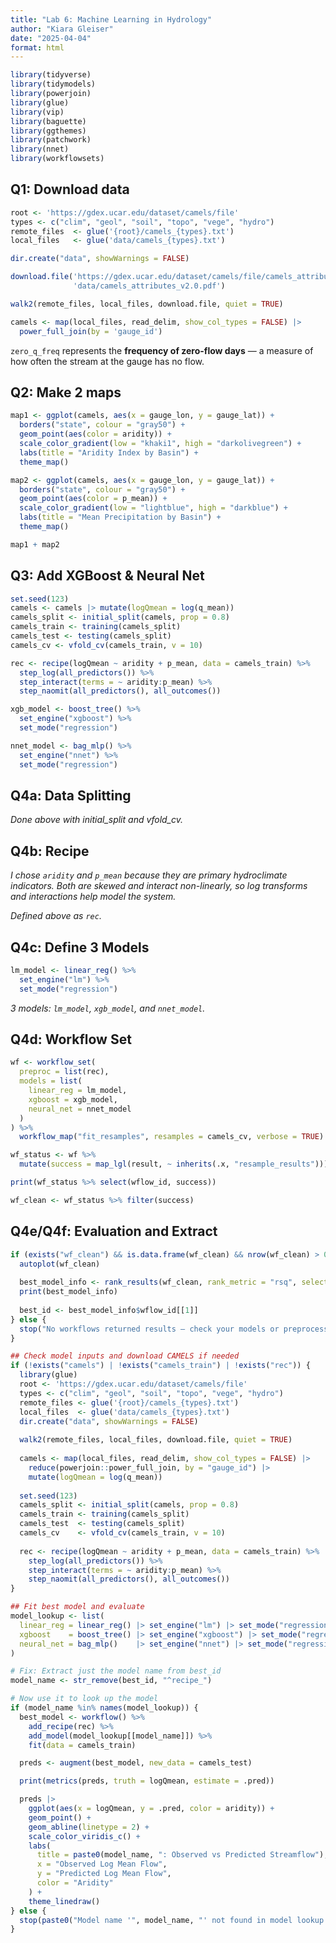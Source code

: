 ```yaml
---
title: "Lab 6: Machine Learning in Hydrology"
author: "Kiara Gleiser"
date: "2025-04-04"
format: html
---
```


```r
library(tidyverse)
library(tidymodels)
library(powerjoin)
library(glue)
library(vip)
library(baguette)
library(ggthemes)
library(patchwork)
library(nnet)
library(workflowsets)
```

## Q1: Download data 

```r
root <- 'https://gdex.ucar.edu/dataset/camels/file'
types <- c("clim", "geol", "soil", "topo", "vege", "hydro")
remote_files  <- glue('{root}/camels_{types}.txt')
local_files   <- glue('data/camels_{types}.txt')

dir.create("data", showWarnings = FALSE)

download.file('https://gdex.ucar.edu/dataset/camels/file/camels_attributes_v2.0.pdf', 
              'data/camels_attributes_v2.0.pdf')

walk2(remote_files, local_files, download.file, quiet = TRUE)

camels <- map(local_files, read_delim, show_col_types = FALSE) |> 
  power_full_join(by = 'gauge_id')
```

`zero_q_freq` represents the **frequency of zero-flow days** — a measure of how often the stream at the gauge has no flow.

## Q2: Make 2 maps 

```r
map1 <- ggplot(camels, aes(x = gauge_lon, y = gauge_lat)) +
  borders("state", colour = "gray50") +
  geom_point(aes(color = aridity)) +
  scale_color_gradient(low = "khaki1", high = "darkolivegreen") +
  labs(title = "Aridity Index by Basin") +
  theme_map()

map2 <- ggplot(camels, aes(x = gauge_lon, y = gauge_lat)) +
  borders("state", colour = "gray50") +
  geom_point(aes(color = p_mean)) +
  scale_color_gradient(low = "lightblue", high = "darkblue") +
  labs(title = "Mean Precipitation by Basin") +
  theme_map()

map1 + map2
```

## Q3: Add XGBoost & Neural Net

```r
set.seed(123)
camels <- camels |> mutate(logQmean = log(q_mean))
camels_split <- initial_split(camels, prop = 0.8)
camels_train <- training(camels_split)
camels_test <- testing(camels_split)
camels_cv <- vfold_cv(camels_train, v = 10)

rec <- recipe(logQmean ~ aridity + p_mean, data = camels_train) %>%
  step_log(all_predictors()) %>%
  step_interact(terms = ~ aridity:p_mean) %>%
  step_naomit(all_predictors(), all_outcomes())

xgb_model <- boost_tree() %>%
  set_engine("xgboost") %>%
  set_mode("regression")

nnet_model <- bag_mlp() %>%
  set_engine("nnet") %>%
  set_mode("regression")
```

## Q4a: Data Splitting 

*Done above with initial_split and vfold_cv.*

## Q4b: Recipe 

*I chose `aridity` and `p_mean` because they are primary hydroclimate indicators. Both are skewed and interact non-linearly, so log transforms and interactions help model the system.*

*Defined above as `rec`.*

## Q4c: Define 3 Models

```r
lm_model <- linear_reg() %>%
  set_engine("lm") %>%
  set_mode("regression")
```

*3 models: `lm_model`, `xgb_model`, and `nnet_model`.*

## Q4d: Workflow Set 

```r
wf <- workflow_set(
  preproc = list(rec),
  models = list(
    linear_reg = lm_model,
    xgboost = xgb_model,
    neural_net = nnet_model
  )
) %>%
  workflow_map("fit_resamples", resamples = camels_cv, verbose = TRUE)

wf_status <- wf %>%
  mutate(success = map_lgl(result, ~ inherits(.x, "resample_results")))

print(wf_status %>% select(wflow_id, success))

wf_clean <- wf_status %>% filter(success)
```

## Q4e/Q4f: Evaluation and Extract
```r
if (exists("wf_clean") && is.data.frame(wf_clean) && nrow(wf_clean) > 0) {
  autoplot(wf_clean)
  
  best_model_info <- rank_results(wf_clean, rank_metric = "rsq", select_best = TRUE)
  print(best_model_info)
  
  best_id <- best_model_info$wflow_id[[1]]
} else {
  stop("No workflows returned results — check your models or preprocessing.")
}

## Check model inputs and download CAMELS if needed
if (!exists("camels") | !exists("camels_train") | !exists("rec")) {
  library(glue)
  root <- 'https://gdex.ucar.edu/dataset/camels/file'
  types <- c("clim", "geol", "soil", "topo", "vege", "hydro")
  remote_files <- glue('{root}/camels_{types}.txt')
  local_files  <- glue('data/camels_{types}.txt')
  dir.create("data", showWarnings = FALSE)
  
  walk2(remote_files, local_files, download.file, quiet = TRUE)
  
  camels <- map(local_files, read_delim, show_col_types = FALSE) |> 
    reduce(powerjoin::power_full_join, by = "gauge_id") |> 
    mutate(logQmean = log(q_mean))
  
  set.seed(123)
  camels_split <- initial_split(camels, prop = 0.8)
  camels_train <- training(camels_split)
  camels_test  <- testing(camels_split)
  camels_cv    <- vfold_cv(camels_train, v = 10)
  
  rec <- recipe(logQmean ~ aridity + p_mean, data = camels_train) %>%
    step_log(all_predictors()) %>%
    step_interact(terms = ~ aridity:p_mean) %>%
    step_naomit(all_predictors(), all_outcomes())
}

## Fit best model and evaluate
model_lookup <- list(
  linear_reg = linear_reg() |> set_engine("lm") |> set_mode("regression"),
  xgboost    = boost_tree() |> set_engine("xgboost") |> set_mode("regression"),
  neural_net = bag_mlp()    |> set_engine("nnet") |> set_mode("regression")
)

# Fix: Extract just the model name from best_id
model_name <- str_remove(best_id, "^recipe_")

# Now use it to look up the model
if (model_name %in% names(model_lookup)) {
  best_model <- workflow() %>%
    add_recipe(rec) %>%
    add_model(model_lookup[[model_name]]) %>%
    fit(data = camels_train)

  preds <- augment(best_model, new_data = camels_test)

  print(metrics(preds, truth = logQmean, estimate = .pred))

  preds |> 
    ggplot(aes(x = logQmean, y = .pred, color = aridity)) +
    geom_point() +
    geom_abline(linetype = 2) +
    scale_color_viridis_c() +
    labs(
      title = paste0(model_name, ": Observed vs Predicted Streamflow"),
      x = "Observed Log Mean Flow",
      y = "Predicted Log Mean Flow",
      color = "Aridity"
    ) +
    theme_linedraw()
} else {
  stop(paste0("Model name '", model_name, "' not found in model lookup."))
}
```
